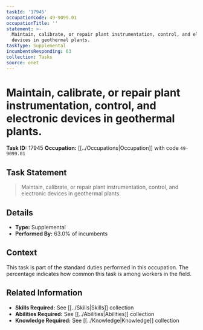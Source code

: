 ```yaml
---
taskId: '17945'
occupationCode: 49-9099.01
occupationTitle: ''
statement: >-
  Maintain, calibrate, or repair plant instrumentation, control, and electronic
  devices in geothermal plants.
taskType: Supplemental
incumbentsResponding: 63
collection: Tasks
source: onet
---
```

# Maintain, calibrate, or repair plant instrumentation, control, and electronic devices in geothermal plants.

**Task ID:** 17945
**Occupation:** [[../Occupations|Occupation]] with code `49-9099.01`

## Task Statement

> Maintain, calibrate, or repair plant instrumentation, control, and electronic devices in geothermal plants.

## Details

- **Type:** Supplemental
- **Performed By:** 63.0% of incumbents

## Context

This task is part of the standard duties performed in this occupation. The percentage indicates how common this task is among workers in the field.

## Related Information

- **Skills Required:** See [[../Skills|Skills]] collection
- **Abilities Required:** See [[../Abilities|Abilities]] collection
- **Knowledge Required:** See [[../Knowledge|Knowledge]] collection
